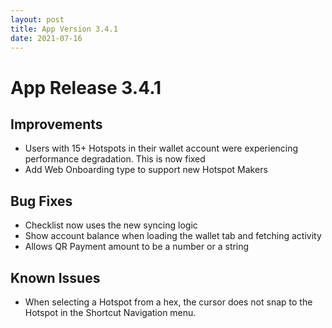 ```yaml
---
layout: post
title: App Version 3.4.1
date: 2021-07-16
---
```


# App Release 3.4.1

## Improvements

- Users with 15+ Hotspots in their wallet account were experiencing performance degradation. This is
  now fixed
- Add Web Onboarding type to support new Hotspot Makers

<!--truncate-->

## Bug Fixes

- Checklist now uses the new syncing logic
- Show account balance when loading the wallet tab and fetching activity
- Allows QR Payment amount to be a number or a string

## Known Issues

- When selecting a Hotspot from a hex, the cursor does not snap to the Hotspot in the Shortcut
  Navigation menu.
